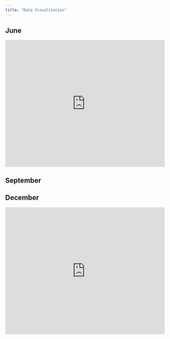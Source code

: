 ```yaml
---
title: "Data Visualization"
---
```


## June

```{=html}
<iframe height="400" width="100%" frameborder="no" src="https://liumeihan124.shinyapps.io/June/"> </iframe>
```
## September
```{=html}

```

## December
```{=html}
<iframe height="400" width="100%" frameborder="no" src=" https://liumeihan124.shinyapps.io/dec_app/"> </iframe>
```